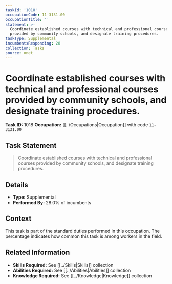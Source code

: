 ```yaml
---
taskId: '1018'
occupationCode: 11-3131.00
occupationTitle: ''
statement: >-
  Coordinate established courses with technical and professional courses
  provided by community schools, and designate training procedures.
taskType: Supplemental
incumbentsResponding: 28
collection: Tasks
source: onet
---
```

# Coordinate established courses with technical and professional courses provided by community schools, and designate training procedures.

**Task ID:** 1018
**Occupation:** [[../Occupations|Occupation]] with code `11-3131.00`

## Task Statement

> Coordinate established courses with technical and professional courses provided by community schools, and designate training procedures.

## Details

- **Type:** Supplemental
- **Performed By:** 28.0% of incumbents

## Context

This task is part of the standard duties performed in this occupation. The percentage indicates how common this task is among workers in the field.

## Related Information

- **Skills Required:** See [[../Skills|Skills]] collection
- **Abilities Required:** See [[../Abilities|Abilities]] collection
- **Knowledge Required:** See [[../Knowledge|Knowledge]] collection
